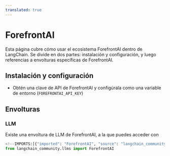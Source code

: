 ```yaml
---
translated: true
---
```


# ForefrontAI

Esta página cubre cómo usar el ecosistema ForefrontAI dentro de LangChain.
Se divide en dos partes: instalación y configuración, y luego referencias a envolturas específicas de ForefrontAI.

## Instalación y configuración

- Obtén una clave de API de ForefrontAI y configúrala como una variable de entorno (`FOREFRONTAI_API_KEY`)

## Envolturas

### LLM

Existe una envoltura de LLM de ForefrontAI, a la que puedes acceder con

```python
<!--IMPORTS:[{"imported": "ForefrontAI", "source": "langchain_community.llms", "docs": "https://api.python.langchain.com/en/latest/llms/langchain_community.llms.forefrontai.ForefrontAI.html", "title": "ForefrontAI"}]-->
from langchain_community.llms import ForefrontAI
```
